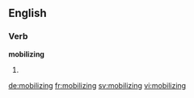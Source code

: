 ==English==

===Verb===
'''mobilizing'''

# {{present participle of|mobilize}}

[[de:mobilizing]]
[[fr:mobilizing]]
[[sv:mobilizing]]
[[vi:mobilizing]]